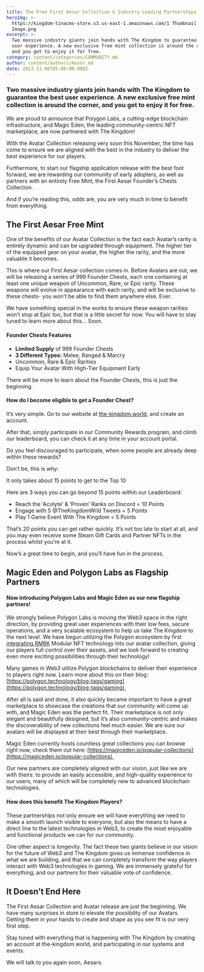 ```yaml
---
title: The Free First Aesar Collection & Industry-Leading Partnerships
heroImg: >-
  https://kingdom-tinacms-store.s3.us-east-1.amazonaws.com/1 Thumbnail Heading
  Image.png
excerpt: >-
  Two massive industry giants join hands with The Kingdom to guarantee the best
  user experience. A new exclusive free mint collection is around the corner,
  and you get to enjoy it for free.
category: content/categories/COMMUNITY.md
author: content/authors/Aesor.md
date: 2023-11-06T05:00:00.000Z
---
```


### Two massive industry giants join hands with The Kingdom to guarantee the best user experience. A new exclusive free mint collection is around the corner, and you get to enjoy it for free.

We are proud to announce that Polygon Labs, a cutting-edge blockchain infrastructure, and Magic Eden, the leading community-centric NFT marketplace, are now partnered with The Kingdom!

With the Avatar Collection releasing very soon this November, the time has come to ensure we are aligned with the best in the industry to deliver the best experience for our players.

Furthermore, to start our flagship application release with the best foot forward, we are rewarding our community of early adopters, as well as partners with an entirely Free Mint, the First Aesar Founder’s Chests Collection.

And if you’re reading this, odds are, you are very much in time to benefit from everything.

## The First Aesar Free Mint

One of the benefits of our Avatar Collection is the fact each Avatar’s rarity is entirely dynamic and can be upgraded through equipment. The higher tier of the equipped gear on your avatar, the higher the rarity, and the more valuable it becomes.

This is where our First Aesar collection comes in. Before Avatars are out, we will be releasing a series of 999 Founder Chests, each one containing at least one unique weapon of Uncommon, Rare, or Epic rarity. These weapons will evolve in appearance with each rarity, and will be exclusive to these chests- you won’t be able to find them anywhere else. Ever.

We have something special in the works to ensure these weapon rarities won’t stop at Epic too, but that is a little secret for now. You will have to stay tuned to learn more about this… Soon.

#### **Founder Chests Features**

* **Limited Supply** of 999 Founder Chests
* **3 Different Types:** Melee, Ranged & Marcry 
* Uncommon, Rare & Epic Rarities
* Equip Your Avatar With High-Tier Equipment Early

There will be more to learn about the Founder Chests, this is just the beginning. 

#### **How do I become eligible to get a Founder Chest?**

It’s very simple. Go to our website at [the-kingdom.world](https://the-kingdom.world/), and create an account.

After that, simply participate in our Community Rewards program, and climb our leaderboard, you can check it at any time in your account portal.

Do you feel discouraged to participate, when some people are already deep within these rewards?

Don’t be, this is why:

It only takes about 15 points to get to the Top 10 

Here are 3 ways you can go beyond 15 points within our Leaderboard:

* Reach the ‘Acolyte’ & ‘Proven’ Ranks on Discord = 10 Points
* Engage with 5 @TheKingdomWrld Tweets = 5 Points
* Play 1 Game Event With The Kingdom = 5 Points

That’s 20 points you can get rather quickly. It’s not too late to start at all, and you may even receive some Steam Gift Cards and Partner NFTs in the process whilst you’re at it. 

Now’s a great time to begin, and you’ll have fun in the process. 

## Magic Eden and Polygon Labs as Flagship Partners

#### Now introducing Polygon Labs and Magic Eden as our new flagship partners! 

We strongly believe Polygon Labs is moving the Web3 space in the right direction, by providing great user experiences with their low fees, secure operations, and a very scalable ecosystem to help us take The Kingdom to the next level. We have begun utilizing the Polygon ecosystem by first [integrating RMRK](https://blog.the-kingdom.world/posts/Partnership-Announcement-RMRK) Modular NFT technology into our avatar collection, giving our players full control over their assets, and we look forward to creating even more exciting possibilities through their technology!

Many games in Web3 utilize Polygon blockchains to deliver their experience to players right now. Learn more about this on their blog: [https://polygon.technology/blog-tags/gaming](https://polygon.technology/blog-tags/gaming) 

After all is said and done, it also quickly became important to have a great marketplace to showcase the creations that our community will come up with, and Magic Eden was the perfect fit. Their marketplace is not only elegant and beautifully designed, but it’s also community-centric and makes the discoverability of new collections feel much easier. We are sure our avatars will be displayed at their best through their marketplace. 

Magic Eden currently hosts countless great collections you can browse right now, check them out here: [https://magiceden.io/popular-collections](https://magiceden.io/popular-collections) 

Our new partners are completely aligned with our vision, just like we are with theirs: to provide an easily accessible, and high-quality experience to our users, many of which will be completely new to advanced blockchain technologies. 

#### How does this benefit The Kingdom Players?

These partnerships not only ensure we will have everything we need to make a smooth launch visible to everyone, but also the means to have a direct line to the latest technologies in Web3, to create the most enjoyable and functional products we can for our community.

One other aspect is longevity. The fact these two giants believe in our vision for the future of Web3 and The Kingdom gives us immense confidence in what we are building, and that we can completely transform the way players interact with Web3 technologies in gaming. We are immensely grateful for everything, and our partners for their valuable vote of confidence.

## It Doesn’t End Here

The First Aesar Collection and Avatar release are just the beginning. We have many surprises in store to elevate the possibility of our Avatars. Getting them in your hands to create and shape as you see fit is our very first step.

Stay tuned with everything that is happening with The Kingdom by creating an account at the-kingdom.world, and participating in our systems and events. 

We will talk to you again soon, Aesars. 
